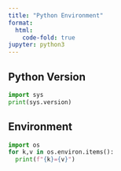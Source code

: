 ```yaml
---
title: "Python Environment"
format:
  html:
    code-fold: true
jupyter: python3
---
```

## Python Version
```python
import sys
print(sys.version)
```

## Environment

```python
import os
for k,v in os.environ.items():
  print(f"{k}={v}")
```
